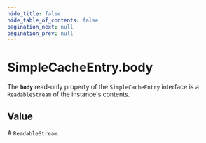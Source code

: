 ```yaml
---
hide_title: false
hide_table_of_contents: false
pagination_next: null
pagination_prev: null
---
```

# SimpleCacheEntry.body

The **`body`** read-only property of the `SimpleCacheEntry` interface is a `ReadableStream` of the instance's contents.

## Value

A `ReadableStream`.

